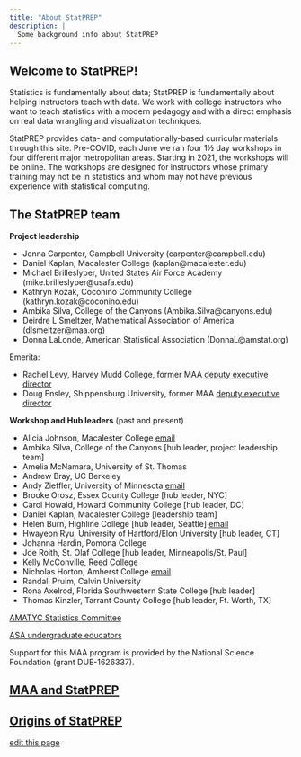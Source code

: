 ```yaml
---
title: "About StatPREP"
description: |
  Some background info about StatPREP
---
```


## Welcome to StatPREP!			

Statistics is fundamentally about data; StatPREP is fundamentally about helping instructors teach with data. We work with college instructors who want to teach statistics with a modern pedagogy and with a direct emphasis on real data wrangling and visualization techniques.

StatPREP provides data- and computationally-based curricular materials through this site. Pre-COVID, each June we ran four 1½ day workshops in four different major metropolitan areas. Starting in 2021, the workshops will be online. The workshops are designed for instructors whose primary training may not be in statistics and whom may not have previous experience with statistical computing. 

## The StatPREP team

**Project leadership**

- Jenna Carpenter, Campbell University (carpenter@campbell.edu)
- Daniel Kaplan, Macalester College (kaplan@macalester.edu)
- Michael Brilleslyper, United States Air Force Academy (mike.brilleslyper@usafa.edu)
- Kathryn Kozak, Coconino Community College (kathryn.kozak@coconino.edu)
- Ambika Silva, College of the Canyons (Ambika.Silva@canyons.edu)
- Deirdre L Smeltzer, Mathematical Association of America (dlsmeltzer@maa.org)
- Donna LaLonde, American Statistical Association (DonnaL@amstat.org)

Emerita: 

- Rachel Levy, Harvey Mudd College, former MAA [deputy executive director](https://www.maa.org/news/mathematical-association-of-america-welcomes-new-deputy-executive-director-rachel-levy)
- Doug Ensley, Shippensburg University, former MAA [deputy executive director](https://www.maa.org/doug-ensley-biography)

**Workshop and Hub leaders** (past and present)

- Alicia Johnson, Macalester College [email](ajohns24@macalester.edu)
- Ambika Silva, College of the Canyons [hub leader, project leadership team]
- Amelia McNamara, University of St. Thomas
- Andrew Bray, UC Berkeley
- Andy Zieffler, University of Minnesota [email](zief0002@umn.edu)
- Brooke Orosz, Essex County College [hub leader, NYC]
- Carol Howald, Howard Community College [hub leader, DC]
- Daniel Kaplan, Macalester College [leadership team]
- Helen Burn, Highline College [hub leader, Seattle] [email](HBURN@highline.edu)
- Hwayeon Ryu, University of Hartford/Elon University [hub leader, CT]
- Johanna Hardin, Pomona College
- Joe Roith, St. Olaf College [hub leader, Minneapolis/St. Paul]
- Kelly McConville, Reed College
- Nicholas Horton, Amherst College [email](nhorton@amherst.edu)
- Randall Pruim, Calvin University
- Rona Axelrod, Florida Southwestern State College [hub leader]
- Thomas Kinzler, Tarrant County College [hub leader, Ft. Worth, TX]


[AMATYC Statistics Committee](https://amatyc.site-ym.com/page/StatsResources?)

[ASA undergraduate educators](https://www.amstat.org/ASA/Education/Undergraduate-Educators.aspx#communities)

Support for this MAA program is provided by the National Science Foundation (grant DUE-1626337).

## [MAA and StatPREP](https://www.maa.org/programs-and-communities/professional-development/stat-prep)
## [Origins of StatPREP](origins.html)


[edit this page](https://github.com/StatPREP/StatPREP.github.io/edit/main/about.Rmd)

